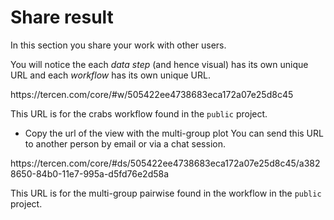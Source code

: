 # Share result
In this section you share your work with other users. 

You will notice the each _data step_ (and hence visual) has its own unique URL and each _workflow_ has its own unique URL.
 
 https://tercen.com/core/#w/505422ee4738683eca172a07e25d8c45

This URL is for the crabs workflow found in the ``public`` project.
 
* Copy the url of the view with the multi-group plot
You can send this URL to another person by email or via a chat session.

 https://tercen.com/core/#ds/505422ee4738683eca172a07e25d8c45/a3828650-84b0-11e7-995a-d5fd76e2d58a


This URL is for the multi-group pairwise found in the workflow in the ``public`` project.


